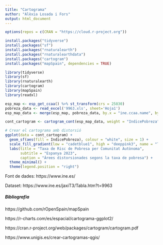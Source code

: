 ```yaml
---
title: "Cartograma"
author: "Alèxia Losada i Fors"
output: html_document
---
```


```r
options(repos = c(CRAN = "https://cloud.r-project.org"))

install.packages("tidyverse")
install.packages("sf")
install.packages("rnaturalearth")
install.packages("rnaturalearthdata")
install.packages("cartogram")
install.packages("mapSpain", dependencies = TRUE)

library(tidyverse)
library(sf)
library(rnaturalearth)
library(cartogram)
library(mapSpain)
library(readxl)

```




```r
esp_map <- esp_get_ccaa() %>% st_transform(crs = 25830)
pobreza_data <- read_excel('9963.xls', sheet='Hoja1')
esp_map_data <- merge(esp_map, pobreza_data, by.x = "ine.ccaa.name", by.y = "Region")

cont_cartogram <- cartogram_cont(esp_map_data, weight = "IndicePobreza")

# Crear el cartograma amb distorsió
ggplot(data = cont_cartogram) +
  geom_sf(aes(fill = IndicePobreza), colour = "white", size = 1) +
  scale_fill_gradient(low = "cadetblue1", high = "deeppink3", name = "Taxa de\nPobresa (%)") +
  labs(title = "Taxa de Risc de Pobresa per Comunitat Autònoma",
       subtitle = "Espanya 2023", 
       caption = "Árees distorsionades segons la taxa de pobresa") +
  theme_minimal() +
  theme(legend.position = "right")
```


Font de dades: https://www.ine.es/

Dataset: https://www.ine.es/jaxiT3/Tabla.htm?t=9963


##### Bibliografia

https://github.com/rOpenSpain/mapSpain

https://r-charts.com/es/espacial/cartograma-ggplot2/

https://cran.r-project.org/web/packages/cartogram/cartogram.pdf

https://www.unigis.es/crear-cartogramas-qgis/

